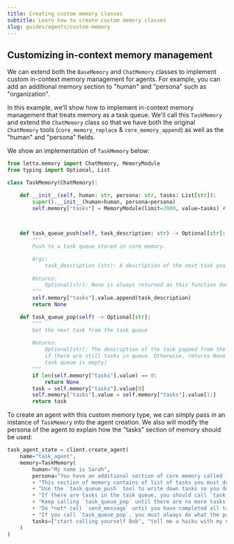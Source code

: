 ```yaml
---
title: Creating custom memory classes
subtitle: Learn how to create custom memory classes
slug: guides/agents/custom-memory
---
```



## Customizing in-context memory management

We can extend both the `BaseMemory` and `ChatMemory` classes to implement custom in-context memory management for agents.
For example, you can add an additional memory section to "human" and "persona" such as "organization".

In this example, we'll show how to implement in-context memory management that treats memory as a task queue.
We'll call this `TaskMemory` and extend the `ChatMemory` class so that we have both the original `ChatMemory` tools (`core_memory_replace` & `core_memory_append`) as well as the "human" and "persona" fields.

We show an implementation of `TaskMemory` below:
```python
from letta.memory import ChatMemory, MemoryModule
from typing import Optional, List

class TaskMemory(ChatMemory): 

    def __init__(self, human: str, persona: str, tasks: List[str]): 
        super().__init__(human=human, persona=persona) 
        self.memory["tasks"] = MemoryModule(limit=2000, value=tasks) # create an empty list 


    
    def task_queue_push(self, task_description: str) -> Optional[str]:
        """
        Push to a task queue stored in core memory. 

        Args:
            task_description (str): A description of the next task you must accomplish. 
            
        Returns:
            Optional[str]: None is always returned as this function does not produce a response.
        """
        self.memory["tasks"].value.append(task_description)
        return None

    def task_queue_pop(self) -> Optional[str]:
        """
        Get the next task from the task queue 
 
        Returns:
            Optional[str]: The description of the task popped from the queue, 
            if there are still tasks in queue. Otherwise, returns None (the 
            task queue is empty)
        """
        if len(self.memory["tasks"].value) == 0: 
            return None
        task = self.memory["tasks"].value[0]
        self.memory["tasks"].value = self.memory["tasks"].value[1:]
        return task
```

To create an agent with this custom memory type, we can simply pass in an instance of `TaskMemory` into the agent creation.
We also will modify the persona of the agent to explain how the "tasks" section of memory should be used:
```python
task_agent_state = client.create_agent(
    name="task_agent", 
    memory=TaskMemory(
        human="My name is Sarah", 
        persona="You have an additional section of core memory called `tasks`. " \
        + "This section of memory contains of list of tasks you must do." \
        + "Use the `task_queue_push` tool to write down tasks so you don't forget to do them." \
        + "If there are tasks in the task queue, you should call `task_queue_pop` to retrieve and remove them. " \
        + "Keep calling `task_queue_pop` until there are no more tasks in the queue. " \
        + "Do *not* call `send_message` until you have completed all tasks in your queue. " \
        + "If you call `task_queue_pop`, you must always do what the popped task specifies", 
        tasks=["start calling yourself Bob", "tell me a haiku with my name"], 
    )
)
```

